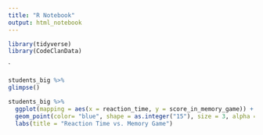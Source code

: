 ```yaml
---
title: "R Notebook"
output: html_notebook
---
```


```r
library(tidyverse)
library(CodeClanData)
```
`

```r
students_big %>% 
glimpse()
```


```r

students_big %>% 
  ggplot(mapping = aes(x = reaction_time, y = score_in_memory_game)) +
  geom_point(color= "blue", shape = as.integer("15"), size = 3, alpha = 0.5)+
  labs(title = "Reaction Time vs. Memory Game")
 
```



